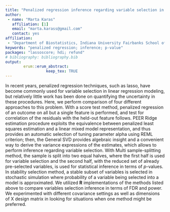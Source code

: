 ```yaml
---
title: "Penalized regression inference regarding variable selection in regular and high dimensions: comparison of selected methods implemented in R"
author:
 - name: "Marta Karas"
   affiliation: [1]
   email: "marta.karass@gmail.com"
   contact: yes
affiliation:
 - "Department of Biostatistics, Indiana University Fairbanks School of Public Health"
keywords: "penalized regression; inference; p-value"
packages: "lassoscore; hdi; refund"
# bibliography: bibliography.bib
output:  
        erum::erum_abstract:
                  keep_tex: TRUE
---
```


In recent years, penalized regression techniques, such as lasso, have
become commonly used for variable selection in linear regression
modeling, but relatively little work has been done on quantifying the
uncertainty in these procedures. Here, we perform comparison of four
different approaches to this problem. With a score test method,
penalized regression of an outcome on all but a single feature is
performed, and test for correlation of the residuals with the held-out
feature follows. PEER Ridge estimation procedure exploits the
equivalence between penalized least squares estimation and a linear
mixed model representation, and thus provides an automatic selection of
tuning parameter alpha using REML criterion; then, the General SVD
provides algebraic insight and a convenient way to derive the variance
expressions of the estimates, which allows to perform inference
regarding variable selection. With Multi sample-splitting method, the sample is split into two equal halves, where the first half
is used for variable selection and the second half, with the reduced set
of already pre-selected variables, is used for statistical inference in
terms of $p$-values. In stability selection method, a stable
subset of variables is selected in stochastic simulation where
probability of a variable being selected into a model is approximated.
We utilized **R** implementations of the methods listed above to compare
variables selection inference in terms of FDR and power. We experimented
with different covariance settings as well as dimensions of X design
matrix in looking for situations when one method might be preferred.

<!--  -->
<!-- **References** -->
<!-- [1]: Voorman, A., Shojaie, A., Witten, D. Inference in High Dimensions with the Penalized Score Test (2014). arXiv:1401.2678 [stat.ME] 
 [2]: Randolph, T. W., Harezlak, J., Feng, Z. Structured penalties for functional linear models - partially empirical eigenvectors for regression (2012). Electronic Journal of Statistics, 6, 323-353. 
 [3]: Dezeure, R., Buhlmann, P., Meier, L., Meinshausen, N. High-Dimensional Inference: Confidence Intervals, p-Values and R-Software hdi (2015). Statistical Science, 30(4), 533-558. -->
